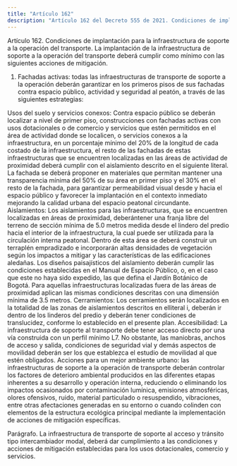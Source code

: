 ```yaml
---
title: "Artículo 162"
description: "Artículo 162 del Decreto 555 de 2021. Condiciones de implantación para la infraestructura de soporte a la operación del transporte."
---
```


Artículo 162. Condiciones de implantación para la infraestructura de soporte a la operación del transporte. La implantación de la infraestructura de soporte a la operación del transporte deberá cumplir como mínimo con las siguientes acciones de mitigación.
 
1. Fachadas activas: todas las infraestructuras de transporte de soporte a la operación deberán garantizar en los primeros pisos de sus fachadas contra espacio público, actividad y seguridad al peatón, a través de las siguientes estrategias:
 
Usos del suelo y servicios conexos: Contra espacio público se deberán localizar a nivel de primer piso, construcciones con fachadas activas con usos dotacionales o de comercio y servicios que estén permitidos en el área de actividad donde se localicen, o servicios conexos a la infraestructura, en un porcentaje mínimo del 20% de la longitud de cada costado de la infraestructura, el resto de las fachadas de estas infraestructuras que se encuentren localizadas en las áreas de actividad de proximidad deberá cumplir con el aislamiento descrito en el siguiente literal. La fachada se deberá proponer en materiales que permitan mantener una transparencia mínima del 50% de su área en primer piso y el 30% en el resto de la fachada, para garantizar permeabilidad visual desde y hacia el espacio público y favorecer la implantación en el contexto inmediato mejorando la calidad urbana del espacio peatonal circundante.
Aislamientos:
Los aislamientos para las infraestructuras, que se encuentren localizadas en áreas de proximidad, deberántener una franja libre del terreno de sección mínima de 5.0 metros medida desde el lindero del predio hacia el interior de la infraestructura, la cual puede ser utilizada para la circulación interna peatonal. Dentro de esta área se deberá construir un terraplén empradizado e incorporarán altas densidades de vegetación según los impactos a mitigar y las características de las edificaciones aledañas. Los diseños paisajísticos del aislamiento deberán cumplir las condiciones establecidas en el Manual de Espacio Público, o, en el caso que este no haya sido expedido, las que defina el Jardín Botánico de Bogotá. Para aquellas infraestructuras localizadas fuera de las áreas de proximidad aplican las mismas condiciones descritas con una dimensión mínima de 3.5 metros.
Cerramientos: Los cerramientos serán localizados en la totalidad de las zonas de aislamientos descritos en elliteral i, deberán ir dentro de los linderos del predio y deberán tener condiciones de translucidez, conforme lo establecido en el presente plan.
Accesibilidad: La infraestructura de soporte al transporte debe tener acceso directo por una vía construida con un perfil mínimo L7. No obstante, las maniobras, anchos de acceso y salida, condiciones de seguridad vial y demás aspectos de movilidad deberán ser los que establezca el estudio de movilidad al que estén obligados.
Acciones para un mejor ambiente urbano: las infraestructuras de soporte a la operación de transporte deberán controlar los factores de deterioro ambiental producidos en las diferentes etapas inherentes a su desarrollo y operación interna, reduciendo o eliminando los impactos ocasionados por contaminación lumínica, emisiones atmosféricas, olores ofensivos, ruido, material particulado o resuspendido, vibraciones, entre otras afectaciones generadas en su entorno o cuando colinden con elementos de la estructura ecológica principal mediante la implementación de acciones de mitigación específicas.
 
Parágrafo. La infraestructura de transporte de soporte al acceso y tránsito tipo intercambiador modal, deberá dar cumplimiento a las condiciones y acciones de mitigación establecidas para los usos dotacionales, comercio y servicios.
